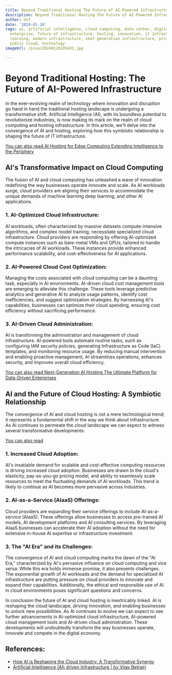 ```yaml
---
title: Beyond Traditional Hosting The Future of AI-Powered Infrastructure
description: Beyond Traditional Hosting The Future of AI-Powered Infrastructure
author: Usf
date: '2024-01-10'
tags: ai, artificial intelligence, cloud computing, data center, digital transformation,
  enterprise, future of infrastructure, hosting, innovation, it infrastructure, machine
  learning, modern infrastructure, next-generation infrastructure, private cloud,
  public cloud, technology
imageUrl: /pixa/20240120195431.jpg

---
```

# Beyond Traditional Hosting:  The Future of AI-Powered Infrastructure

In the ever-evolving realm of technology where innovation and disruption go hand in hand the traditional hosting landscape is undergoing a transformative shift.  Artificial Intelligence  (AI), with its boundless potential to  revolutionize industries, is now making its mark  on the realm of cloud computing and hosting infrastructure. In this article, we'll delve into the convergence of AI and hosting, exploring  how this  symbiotic relationship is  shaping  the future of IT infrastructure.

[You can also read AI Hosting for Edge Computing Extending Intelligence to the Periphery](AI%20Hosting%20for%20Edge%20Computing%20Extending%20Intelligence%20to%20the%20Periphery)


## AI's Transformative Impact on Cloud Computing

The fusion of AI and cloud computing  has unleashed a wave of innovation redefining the way  businesses operate innovate and scale. As AI workloads surge, cloud providers are aligning their services to accommodate the unique demands of machine learning deep learning, and other AI  applications.

### 1. AI-Optimized Cloud Infrastructure:

AI workloads, often characterized  by massive  datasets compute-intensive algorithms, and  complex model training, necessitate specialized cloud  infrastructure. Cloud providers are  responding by  offering AI-optimized compute instances such as bare-metal VMs and GPUs, tailored  to handle the intricacies  of AI workloads. These instances provide enhanced performance scalability, and cost-effectiveness for AI applications.

### 2. AI-Powered Cloud Cost Optimization:

Managing the costs associated with cloud computing can be a daunting task, especially in AI environments. AI-driven cloud cost management tools are emerging to  alleviate this challenge. These tools leverage predictive analytics and generative AI  to analyze usage patterns, identify cost inefficiencies, and  suggest  optimization strategies. By  harnessing AI's capabilities, businesses can optimize their cloud spending, ensuring cost efficiency without sacrificing performance.

### 3. AI-Driven Cloud Administration:

AI is transforming the administration and management of cloud infrastructure. AI-powered tools automate routine  tasks, such as configuring IAM security policies, generating Infrastructure as Code (IaC) templates, and monitoring resource usage. By  reducing manual intervention and enabling proactive management,  AI streamlines operations, enhances security, and improves overall  cloud efficiency.

[You  can also  read Next-Generation AI Hosting The  Ultimate Platform for  Data-Driven Enterprises](Next-Generation%20AI%20Hosting%20The%20Ultimate%20Platform%20for%20Data-Driven%20Enterprises)


## AI and the Future of Cloud Hosting: A Symbiotic Relationship

The convergence of AI and  cloud hosting is not a mere technological trend; it represents a fundamental shift in the way we  think about infrastructure. As AI continues to permeate the cloud  landscape we can  expect to  witness several transformative developments:

[You can also read  ]()


### 1.  Increased Cloud Adoption:

AI's insatiable demand for scalable and cost-effective computing resources is driving increased cloud adoption. Businesses are drawn to the  cloud's elasticity, pay-as-you-go pricing model, and ability to seamlessly scale resources to meet the  fluctuating demands of AI workloads. This trend is likely to continue as AI becomes more pervasive across industries.

### 2. AI-as-a-Service (AIaaS) Offerings:

Cloud providers are expanding their service offerings to include AI-as-a-service (AIaaS). These offerings allow businesses  to access pre-trained AI models, AI development platforms and AI consulting services. By leveraging AIaaS businesses can  accelerate their AI adoption without the need for extensive in-house  AI expertise or infrastructure investment.

### 3.  The "AI Era" and its Challenges:

The convergence of AI and cloud computing  marks the dawn of the "AI Era," characterized by  AI's pervasive influence on cloud  computing and vice versa. While this era holds  immense promise, it  also presents challenges. The exponential growth of AI workloads and the demand  for specialized AI infrastructure are putting  pressure on  cloud providers to innovate and expand their capabilities. Additionally, the ethical and responsible use of AI in  cloud environments poses significant questions and concerns.

In conclusion  the  future of AI and cloud hosting is inextricably linked. AI is reshaping the cloud landscape, driving innovation, and enabling businesses  to unlock new possibilities. As AI continues to evolve we can expect  to see further advancements in AI-optimized  cloud infrastructure, AI-powered cloud management tools and AI-driven cloud administration. These developments will undoubtedly transform the way  businesses operate,  innovate and compete in  the digital economy.

## References:
- [How AI is Reshaping the Cloud Industry: A Transformative Synergy](https://www.linkedin.com/pulse/how-ai-reshaping-cloud-industry-transformative-synergy-ashvit-)
- [Artificial Intelligence (AI) driven Infrastructure | by Vijay Betigiri](https://medium.com/@vijay.betigiri/ai-defined-enterprise-it-a662b4fd9ca8)
